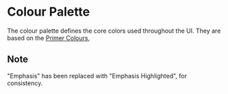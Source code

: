 
<Meta title="Foundations/Colour" />

# Colour Palette

The colour palette defines the core colors used throughout the UI. They are based on the [Primer Colours](https://primer.style/foundations/color),

## Note

"Emphasis" has been replaced with "Emphasis Highlighted", for consistency.

<ColorPalette>
	<ColorItem title="fg.default" subtitle="#24292E" colors={["#24292E"]} />
	<ColorItem title="fg.muted" subtitle="#57606A" colors={["#57606A"]} />
	<ColorItem title="fg.subtle" subtitle="#6E7781" colors={["#6E7781"]} />
	<ColorItem title="fg.onEmphasis" subtitle="#FFFFFF" colors={["#FFFFFF"]} />
	<ColorItem title="fg.accent" subtitle="#0968DA" colors={["#0968DA"]} />
	<ColorItem title="fg.success" subtitle="#1B7F36" colors={["#1B7F36"]} />
	<ColorItem title="fg.attention" subtitle="#9A6700" colors={["#9A6700"]} />
	<ColorItem title="fg.danger" subtitle="#CF212E" colors={["#CF212E"]} />
	<ColorItem title="fg.severe" subtitle="#BC4C00" colors={["#BC4C00"]} />
	<ColorItem title="fg.open" subtitle="#1B7F36" colors={["#1B7F36"]} />
	<ColorItem title="fg.closed" subtitle="#CF212E" colors={["#CF212E"]} />
	<ColorItem title="fg.done" subtitle="#824FDE" colors={["#824FDE"]} />
	<ColorItem title="bg.emphasis" subtitle="#24292E" colors={["#24292E"]} />
	<ColorItem title="bg.default" subtitle="#FFFFFF" colors={["#FFFFFF"]} />
	<ColorItem title="bg.subtle" subtitle="#F5F8FA" colors={["#F5F8FA"]} />
	<ColorItem title="bg.inset" subtitle="#F5F8FA" colors={["#F5F8FA"]} />
	<ColorItem title="bg.accent" subtitle="#DCF3FF" colors={["#DCF3FF"]} />
	<ColorItem title="bg.success" subtitle="#D9FBE1" colors={["#D9FBE1"]} />
	<ColorItem title="bg.attention" subtitle="#FFF8C4" colors={["#FFF8C4"]} />
	<ColorItem title="bg.danger" subtitle="#FFEBE9" colors={["#FFEBE9"]} />
	<ColorItem title="bg.severe" subtitle="#FFF0E4" colors={["#FFF0E4"]} />
	<ColorItem title="bg.open" subtitle="#D9FBE1" colors={["#D9FBE1"]} />
	<ColorItem title="bg.closed" subtitle="#FFEBE9" colors={["#FFEBE9"]} />
	<ColorItem title="bg.done" subtitle="#FBEEFF" colors={["#FBEEFF"]} />
	<ColorItem
		title="bg.emphasisHighlighted"
		subtitle="#0968DA"
		colors={["#0968DA"]}
	/>
	<ColorItem title="border.default" subtitle="#CFD7DD" colors={["#CFD7DD"]} />
	<ColorItem title="border.muted" subtitle="#D8DEE3" colors={["#D8DEE3"]} />
	<ColorItem title="border.accent" subtitle="#BDDFFF" colors={["#BDDFFF"]} />
	<ColorItem title="border.success" subtitle="#BCE7C4" colors={["#BCE7C4"]} />
	<ColorItem
		title="border.attention"
		subtitle="#EEDCB0"
		colors={["#EEDCB0"]}
	/>
	<ColorItem title="border.danger" subtitle="#FFCDCD" colors={["#FFCDCD"]} />
	<ColorItem title="border.severe" subtitle="#FFD2B7" colors={["#FFD2B7"]} />
	<ColorItem title="border.open" subtitle="#BCE7C4" colors={["#BCE7C4"]} />
	<ColorItem title="border.close" subtitle="#FFCDCD" colors={["#FFCDCD"]} />
	<ColorItem title="border.done" subtitle="#E7D5FF" colors={["#E7D5FF"]} />
	<ColorItem
		title="border.emphasisHighlighted"
		subtitle="#0968DA"
		colors={["#0968DA"]}
	/>
</ColorPalette>
